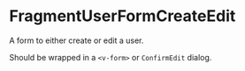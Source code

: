

<Meta of={Stories} />

# FragmentUserFormCreateEdit

A form to either create or edit a user.

Should be wrapped in a `<v-form>` or `ConfirmEdit` dialog.

<Canvas of={Stories.CreateUser} />
